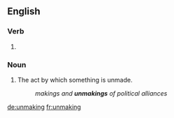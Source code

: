 ==English==

===Verb===
{{head|en}}

# {{present participle of|unmake}}

===Noun===
{{en-noun}}

# The act by which something is unmade.
#: ''makings and '''unmakings''' of political alliances''

[[de:unmaking]]
[[fr:unmaking]]